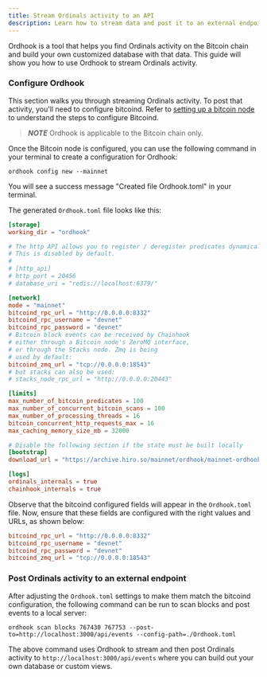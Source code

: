 ```yaml
---
title: Stream Ordinals activity to an API
description: Learn how to stream data and post it to an external endpoint.
---
```


Ordhook is a tool that helps you find Ordinals activity on the Bitcoin chain and build your own customized database with that data. This guide will show you how to use Ordhook to stream Ordinals activity.

### Configure Ordhook

This section walks you through streaming Ordinals activity. To post that activity, you'll need to configure bitcoind. Refer to [setting up a bitcoin node](./ordhook-as-a-service-bitcoind.md#setting-up-a-bitcoin-node) to understand the steps to configure Bitcoind.

> **_NOTE_**
> Ordhook is applicable to the Bitcoin chain only.

Once the Bitcoin node is configured, you can use the following command in your terminal to create a configuration for Ordhook:

`ordhook config new --mainnet`

You will see a success message "Created file Ordhook.toml" in your terminal.

The generated `Ordhook.toml` file looks like this:

```toml
[storage]
working_dir = "ordhook"

# The http API allows you to register / deregister predicates dynamically.
# This is disabled by default.
#
# [http_api]
# http_port = 20456
# database_uri = "redis://localhost:6379/"

[network]
mode = "mainnet"
bitcoind_rpc_url = "http://0.0.0.0:8332"
bitcoind_rpc_username = "devnet"
bitcoind_rpc_password = "devnet"
# Bitcoin block events can be received by Chainhook
# either through a Bitcoin node's ZeroMQ interface,
# or through the Stacks node. Zmq is being
# used by default:
bitcoind_zmq_url = "tcp://0.0.0.0:18543"
# but stacks can also be used:
# stacks_node_rpc_url = "http://0.0.0.0:20443"

[limits]
max_number_of_bitcoin_predicates = 100
max_number_of_concurrent_bitcoin_scans = 100
max_number_of_processing_threads = 16
bitcoin_concurrent_http_requests_max = 16
max_caching_memory_size_mb = 32000

# Disable the following section if the state must be built locally
[bootstrap]
download_url = "https://archive.hiro.so/mainnet/ordhook/mainnet-ordhook-sqlite-latest"

[logs]
ordinals_internals = true
chainhook_internals = true
```

Observe that the bitcoind configured fields will appear in the `Ordhook.toml` file. Now, ensure that these fields are configured with the right values and URLs, as shown below:

```toml
bitcoind_rpc_url = "http://0.0.0.0:8332"
bitcoind_rpc_username = "devnet"
bitcoind_rpc_password = "devnet"
bitcoind_zmq_url = "tcp://0.0.0.0:18543"
```

### Post Ordinals activity to an external endpoint

After adjusting the `Ordhook.toml` settings to make them match the bitcoind configuration, the following command can be run to scan blocks and post events to a local server:

`ordhook scan blocks 767430 767753 --post-to=http://localhost:3000/api/events --config-path=./Ordhook.toml`

The above command uses Ordhook to stream and then post Ordinals activity to `http://localhost:3000/api/events` where you can build out your own database or custom views.
